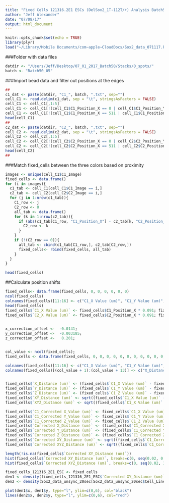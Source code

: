 ```yaml
---
title: "Fixed Cells 121316.2E1 ESCs (DelSox2_1T-112T/+) Analysis Batch50"
author: "Jeff Alexander"
date: "07/08/17"
output: html_document
---
```


```r
knitr::opts_chunk$set(echo = TRUE)
library(plyr)
load("~/Library/Mobile Documents/com~apple~CloudDocs/Sox2_data_071117.RData")
```

###Folder with data files
```r
datdir <- "/Users/Jeff/Desktop/07_01_2017_Batch50/Stacks/0_spots/"
batch <- "Batch50_05"
```

###Import bead data and filter out positions at the edges
```r
##
c1_dat <- paste(datdir, "C1_", batch, ".txt", sep="")
cell_C1 <- read.delim(c1_dat, sep = "\t", stringsAsFactors = FALSE)
cell_C1 <- cell_C1[,1:5]
cell_C1 <- cell_C1[!(cell_C1$C1_Position_X == 0 | cell_C1$C1_Position_Y == 0 | cell_C1$C1_Position_Z == 0),]
cell_C1 <- cell_C1[!(cell_C1$C1_Position_X == 511 | cell_C1$C1_Position_Y == 511 | cell_C1$C1_Position_Z == 30),]
head(cell_C1)
##
c2_dat <- paste(datdir, "C2_", batch, ".txt", sep="")
cell_C2 <- read.delim(c2_dat, sep = "\t", stringsAsFactors = FALSE)
cell_C2 <- cell_C2[,1:5]
cell_C2 <- cell_C2[!(cell_C2$C2_Position_X == 0 | cell_C2$C2_Position_Y == 0 | cell_C2$C2_Position_Z == 0),]
cell_C2 <- cell_C2[!(cell_C2$C2_Position_X == 511 | cell_C2$C2_Position_Y == 511 | cell_C2$C2_Position_Z == 30),]
head(cell_C2)
##
```

###Match fixed_cells between the three colors based on proximity
```r
images <- unique(cell_C1$C1_Image)
fixed_cells <- data.frame()
for (i in images){
  c1_tab <- cell_C1[cell_C1$C1_Image == i,]
  c2_tab <- cell_C2[cell_C2$C2_Image == i,]
  for (j in 1:nrow(c1_tab)){
    C1_row <- j
    C2_row <- 0
    all_tab <- data.frame()
    for (k in 1:nrow(c2_tab)){
      if (abs(c1_tab[C1_row, "C1_Position_X"] - c2_tab[k, "C2_Position_X"]) < 10.0 & abs(c1_tab[C1_row, "C1_Position_Y"] - c2_tab[k, "C2_Position_Y"]) < 10.0 & abs(c1_tab[C1_row, "C1_Position_Z"] - c2_tab[k, "C2_Position_Z"]) < 10.0){
        C2_row <- k
      }
    }  
    if (!(C2_row == 0)){
      all_tab <- cbind(c1_tab[C1_row,], c2_tab[C2_row,])
      fixed_cells<- rbind(fixed_cells, all_tab)
    }
  }
}

head(fixed_cells)
```


##Calculate position shifts
```r
fixed_cells<- data.frame(fixed_cells, 0, 0, 0, 0, 0, 0)
ncol(fixed_cells)
colnames(fixed_cells)[11:16] <- c("C1_X Value (um)", "C1_Y Value (um)", "C1_Z Value (um)", "C2_X Value (um)", "C2_Y Value (um)", "C2_Z Value (um)")
head(fixed_cells)
fixed_cells$`C1_X Value (um)` <- fixed_cells$C1_Position_X * 0.091; fixed_cells$`C1_Y Value (um)` <- fixed_cells$C1_Position_Y * 0.091; fixed_cells$`C1_Z Value (um)` <- fixed_cells$C1_Position_Z * 0.3;
fixed_cells$`C2_X Value (um)` <- fixed_cells$C2_Position_X * 0.091; fixed_cells$`C2_Y Value (um)` <- fixed_cells$C2_Position_Y * 0.091; fixed_cells$`C2_Z Value (um)` <- fixed_cells$C2_Position_Z * 0.3;

                     
x_correction_offset <-  -0.0141;
y_correction_offset <-  -0.003185;
z_correction_offset <-   0.201;


col_value <- ncol(fixed_cells);
fixed_cells <- data.frame(fixed_cells, 0, 0, 0, 0, 0, 0, 0, 0, 0, 0, 0, 0, 0, stringsAsFactors=FALSE);

colnames(fixed_cells)[11:16] <- c("C1_X Value (um)", "C1_Y Value (um)", "C1_Z Value (um)", "C2_X Value (um)", "C2_Y Value (um)", "C2_Z Value (um)")
colnames(fixed_cells)[(col_value + 1):(col_value + 13)] <- c("X_Distance (um)", "Y_Distance (um)", "Z_Distance (um)", "XY_Distance (um)", "XYZ_Distance (um)","C1_Corrected X_Value (um)", "C1_Corrected Y_Value (um)", "C1_Corrected Z_Value (um)", "Corrected X_Distance (um)", "Corrected Y_Distance (um)", "Corrected Z_Distance (um)", "Corrected XY_Distance (um)", "Corrected XYZ_Distance (um)");


fixed_cells$`X_Distance (um)` <- (fixed_cells$`C1_X Value (um)` - fixed_cells$`C2_X Value (um)`);
fixed_cells$`Y_Distance (um)` <- (fixed_cells$`C1_Y Value (um)` - fixed_cells$`C2_Y Value (um)`);
fixed_cells$`Z_Distance (um)` <- (fixed_cells$`C1_Z Value (um)` - fixed_cells$`C2_Z Value (um)`);
fixed_cells$`XY_Distance (um)` <- sqrt((fixed_cells$`C1_X Value (um)` - fixed_cells$`C2_X Value (um)`)^2 + (fixed_cells$`C1_Y Value (um)` - fixed_cells$`C2_Y Value (um)`)^2);
fixed_cells$`XYZ_Distance (um)` <- sqrt((fixed_cells$`C1_X Value (um)` - fixed_cells$`C2_X Value (um)`)^2 + (fixed_cells$`C1_Y Value (um)` - fixed_cells$`C2_Y Value (um)`)^2 + (fixed_cells$`C1_Z Value (um)` - fixed_cells$`C2_Z Value (um)`)^2);

fixed_cells$`C1_Corrected X_Value (um)` <- fixed_cells$`C1_X Value (um)` + x_correction_offset;
fixed_cells$`C1_Corrected Y_Value (um)` <- fixed_cells$`C1_Y Value (um)` + y_correction_offset;
fixed_cells$`C1_Corrected Z_Value (um)` <- fixed_cells$`C1_Z Value (um)` + z_correction_offset;
fixed_cells$`Corrected X_Distance (um)` <- (fixed_cells$`C1_Corrected X_Value (um)` - fixed_cells$`C2_X Value (um)`);
fixed_cells$`Corrected Y_Distance (um)` <- (fixed_cells$`C1_Corrected Y_Value (um)` - fixed_cells$`C2_Y Value (um)`);
fixed_cells$`Corrected Z_Distance (um)` <- (fixed_cells$`C1_Corrected Z_Value (um)` - fixed_cells$`C2_Z Value (um)`);
fixed_cells$`Corrected XY_Distance (um)` <- sqrt((fixed_cells$`C1_Corrected X_Value (um)` - fixed_cells$`C2_X Value (um)`)^2 + (fixed_cells$`C1_Corrected Y_Value (um)` - fixed_cells$`C2_Y Value (um)`)^2);
fixed_cells$`Corrected XYZ_Distance (um)` <- sqrt((fixed_cells$`C1_Corrected X_Value (um)` - fixed_cells$`C2_X Value (um)`)^2 + (fixed_cells$`C1_Corrected Y_Value (um)` - fixed_cells$`C2_Y Value (um)`)^2 + (fixed_cells$`C1_Corrected Z_Value (um)` - fixed_cells$`C2_Z Value (um)`)^2);
```

```r
length(!is.na(fixed_cells$`Corrected XY_Distance (um)`))
hist(fixed_cells$`Corrected XY_Distance (um)`, breaks=c(0, seq(0.02, 0.8, by=0.02), 10), xlim=c(0,0.8))
hist(fixed_cells$`Corrected XYZ_Distance (um)`, breaks=c(0, seq(0.02, 1.0, by=0.02), 10), xlim=c(0,0.8))
```

```r
fixed_cells_121316_2E1_ESC <- fixed_cells
den1 <- density(fixed_cells_121316_2E1_ESC$`Corrected XY_Distance (um)`)
den2 <- density(Sox2_data_unsync_20sec[Sox2_data_unsync_20sec$Cell_Line == "121316.2E1_ESC", "Corrected XY_Distance (um)"])

plot(den1$x, den1$y, type="l", ylim=c(0,6), col="black")
lines(den2$x, den2$y, type="l", ylim=c(0,6), col="red")
```


